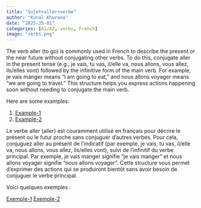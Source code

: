 ```yaml
---
title: "Sujet+aller+verbe"
author: "Kunal Khurana"
date: "2025-25-01"
categories: [A1/A2, verbs, French]
image: "verbs.png"
---
```


::: { .content-visible when-profile="english"}

The verb aller (to go) is commonly used in French to describe the present or the near future without conjugating other verbs. To do this, conjugate aller in the present tense (e.g., je vais, tu vas, il/elle va, nous allons, vous allez, ils/elles vont) followed by the infinitive form of the main verb. For example, je vais manger means "I am going to eat," and nous allons voyager means "we are going to travel." This structure helps you express actions happening soon without needing to conjugate the main verb.

Here are some examples:

1.  [Example-1](https://drive.google.com/file/d/1CPzcCDoKlz-lXpc6_OWU66hhKpLIV3kl/view?usp=drive_link)
2.  [Example-2](https://drive.google.com/file/d/1qeVtIk-MSwEwhey2RUZBXe8GGJyzzCXK/view?usp=drive_link)

:::

::: { .content-visible when-profile="french"}

Le verbe aller (aller) est couramment utilisé en français pour décrire le présent ou le futur proche sans conjuguer d’autres verbes. Pour cela, conjuguez aller au présent de l’indicatif (par exemple, je vais, tu vas, il/elle va, nous allons, vous allez, ils/elles vont), suivi de l'infinitif du verbe principal. Par exemple, je vais manger signifie "je vais manger" et nous allons voyager signifie "nous allons voyager". Cette structure vous permet d’exprimer des actions qui se produiront bientôt sans avoir besoin de conjuguer le verbe principal.

Voici quelques exemples :

[Exemple-1](https://drive.google.com/file/d/1CPzcCDoKlz-lXpc6_OWU66hhKpLIV3kl/view?usp=drive_link)
[Exemple-2](https://drive.google.com/file/d/1qeVtIk-MSwEwhey2RUZBXe8GGJyzzCXK/view?usp=drive_link)

:::